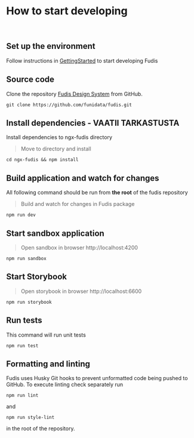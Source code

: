 
<Meta title="Documentation/Development/Overview" />

# How to start developing

<br />

## Set up the environment

Follow instructions in [GettingStarted](/docs/documentation-introduction-gettingstarted--page) to start developing Fudis

## Source code

Clone the repository [Fudis Design System](https://github.com/funidata/fudis.git) from GitHub.

```
git clone https://github.com/funidata/fudis.git

```

## Install dependencies - VAATII TARKASTUSTA

Install dependencies to ngx-fudis directory

> Move to directory and install

```
cd ngx-fudis && npm install

```

## Build application and watch for changes

All following command should be run from **the root** of the fudis repository

> Build and watch for changes in Fudis package

```
npm run dev

```

## Start sandbox application

> Open sandbox in browser http://localhost:4200

```
npm run sandbox

```

## Start Storybook

> Open storybook in browser http://localhost:6600

```
npm run storybook

```

## Run tests

This command will run unit tests

```
npm run test

```

## Formatting and linting

Fudis uses Husky Git hooks to prevent unformatted code being pushed to GitHub.
To execute linting check separately run

```
npm run lint
```

and

```
npm run style-lint
```

in the root of the repository.
